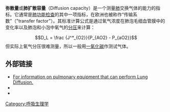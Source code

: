 '''弥散量'''或'''肺扩散容量'''（Diffusion capacity）是一个测量[[肺|肺]]交换气体的能力的指标。它通常是[[肺功能检查|肺功能检查]]的其中一项指标，在欧洲也被称作“传输系数”（"transfer factor"）。其标准计算公式是通过氧气浓度在肺泡毛细血管膜中的变化率以及肺泡和小泡中氧气的[[分压|分压]]来计算：
:<math>D_L = \frac {J^*_{O2}}{P_{AO2} - P_{aO2}}</math>
但实际上氧气分压很难测量，所以一般用[[一氧化碳|一氧化碳]]作测试气体。
== 外部链接 ==
*[https://web.archive.org/web/20110201114155/http://cardiopulmonaryservices.com/ For information on pulmonary equipment that can perform Lung Diffusion.]
* {{MeshName|Pulmonary+diffusing+capacity}}
* {{GeorgiaPhysiology|4/4ch3/s4ch3_32}}
{{Respiratory physiology}}

[[Category:呼吸生理学|Category:呼吸生理学]]